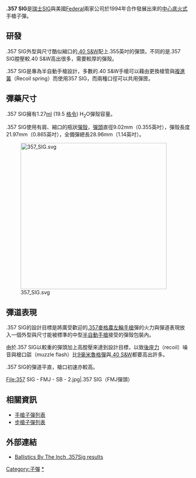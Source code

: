 {{NoteTA
|G1=Military
|G2=長度單位
|G3=Firearms
}}
{{Infobox Firearm Cartridge
|name=357 SIG
|image = File:9mm_7,62mm_357sig_10mm_45SW_45GAP_50AE_002.jpg
|image_size = 300px
|caption=左至右：<br />①[[9×19mm魯格彈|9mm Parabellum]]②[[7.62×25mm托卡列夫手槍彈|7.62mm Tokarev]]、③.357 SIG<br />④[[10毫米Auto|10mm Auto]]、⑤[[.40_S&W|.40 S&W]]、⑥[[.45_ACP|.45 ACP]]、⑦[[.50_AE|.50 AE]]
|origin= {{USA}}
|type= 手槍子彈
<!-- Service history -->
|service= 1994年—
|used_by=
|wars=
<!-- Production info -->
|designer=[[Swiss_Arms|SIG]]、Federal
|date=1994
<!-- Specifications -->
|parent=[[.40_S&W|.40 S&W]]
|case_type=無底緣，縮口有肩瓶型
|bullet=.355
|neck=.381
|shoulder=.424
|base=.424
|rim_dia=.424
|rim_thick=.055
|case_length=.865
|length=1.14
|rifling=
|primer=中心底火／小型手槍
<!-- Ballistic Performance -->
|velocity=
|energy=
<!-- Ballistic data, load 1 -->
|bw1=115
|btype1=[[全金屬被覆|全金屬被覆]](JHP)
|vel1=1564
|en1=624
<!-- Ballistic data, load 2 -->
|bw2=124
|btype2=[[金屬被覆空尖|金屬被覆空尖]]
|vel2=1329
|en2=486
<!-- Ballistic data, load 3 -->
|bw3=125
|btype3=JHP
|vel3=1299
|en3=468
<!-- Ballistic data, load 4 -->
|bw4=147
|btype4=JHP
|vel4=1186
|en4=459
<!-- Ballistic data, load 5 -->
|bw5=150
|btype5=JHP
|vel5=1130
|en5=425
<!-- Ballistics data source -->
|test_barrel_length=4寸
|balsrc= [http://stevespages.com/page8f357sig.html Steve's 357 SIG Ballistic Page]
}}
'''.357 SIG'''是[[瑞士|瑞士]][[瑞士工业公司|SIG]]與美國[[Federal|Federal]]兩家公司於1994年合作發展出來的[[中心底火式|中心底火式]]手槍子彈。

== 研發 ==

.357 SIG外型與尺寸酷似縮口的[[.40_S&W|.40 S&W]]配上.355英吋的彈頭，不同的是.357 SIG膛壓較.40 S&W高出很多，需要較厚的彈殼。

.357 SIG是專為半自動手槍設計，多數的.40 S&W手槍可以藉由更換槍管與[[後座作用|複進簧]]（Recoil spring）而使用357 SIG，而兩種口徑可以共用彈匣。

== 彈藥尺寸 ==
.357 SIG擁有1.27[[公升|ml]] (19.5 [[格令|格令]]) H<sub>2</sub>O彈殼容量。

.357 SIG使用有肩、縮口的瓶狀[[彈殼|彈殼]]，[[彈頭|彈頭]]直徑9.02mm（0.355英吋），彈殼長度21.97mm（0.865英吋），全備彈總長28.96mm（1.14英吋）。

[[File:357_SIG.svg|400px]]

== 彈道表現 ==
.357 SIG的設計目標是將廣受歡迎的[[.357麥格農|.357麥格農]][[左輪手槍|左輪手槍]]彈的火力與彈道表現放入一個外型與尺寸能被標準的中型[[半自動手槍|半自動手槍]]接受的彈殼包裝內。

由於.357 SIG以較重的彈頭加上高膛壓來達到設計目標，以致[[後座力|後座力]]（recoil）噪音與槍口燄（muzzle flash）比[[9mm鲁格弹|9毫米魯格彈]]與[[.40_S&W|.40 S&W]]都要高出許多。

.357 SIG的彈道平直，槍口初速亦較高。
<gallery>
File:357 SIG - FMJ - SB - 2.jpg|.357 SIG（FMJ彈頭）
</gallery>

== 相關資訊 ==
{{Commonscat|.357 SIG|.357 SIG}}
* [[手槍子彈列表|手槍子彈列表]]
* [[步槍子彈列表|步槍子彈列表]]

==外部連結==
*[http://www.ballisticsbytheinch.com/357sig.html Ballistics By The Inch .357Sig results]{{Wayback|url=http://www.ballisticsbytheinch.com/357sig.html |date=20171014200926 }}

{{tsl|en|Template:30Remington}}

[[Category:子彈|Category:子彈]]
[[Category:.357_SIG口徑槍械|*]]